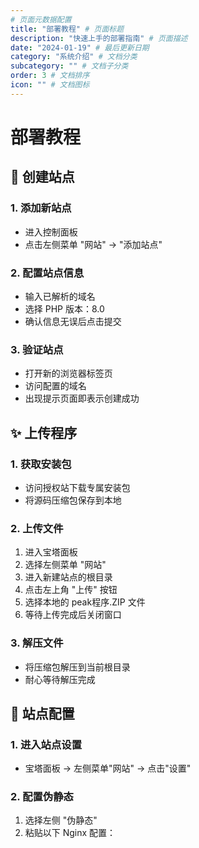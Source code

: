 ```yaml
---
# 页面元数据配置
title: "部署教程" # 页面标题
description: "快速上手的部署指南" # 页面描述
date: "2024-01-19" # 最后更新日期
category: "系统介绍" # 文档分类
subcategory: "" # 文档子分类
order: 3 # 文档排序
icon: "" # 文档图标
---
```


# 部署教程

## 🎉 创建站点

### 1. 添加新站点
- 进入控制面板
- 点击左侧菜单 "网站" → "添加站点"

### 2. 配置站点信息
- 输入已解析的域名
- 选择 PHP 版本：8.0
- 确认信息无误后点击提交

### 3. 验证站点
- 打开新的浏览器标签页
- 访问配置的域名
- 出现提示页面即表示创建成功

## ✨ 上传程序

### 1. 获取安装包
- 访问授权站下载专属安装包
- 将源码压缩包保存到本地

### 2. 上传文件
1. 进入宝塔面板
2. 选择左侧菜单 "网站"
3. 进入新建站点的根目录
4. 点击左上角 "上传" 按钮
5. 选择本地的 peak程序.ZIP 文件
6. 等待上传完成后关闭窗口

### 3. 解压文件
- 将压缩包解压到当前根目录
- 耐心等待解压完成

## 🌵 站点配置

### 1. 进入站点设置
- 宝塔面板 → 左侧菜单"网站" → 点击"设置"

### 2. 配置伪静态
1. 选择左侧 "伪静态"
2. 粘贴以下 Nginx 配置：
